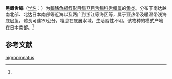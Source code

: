 {{Speciesbox
| name = 黑鳍舌鳎
| status = NE
| status_system = IUCN3.1
| image = 
| genus = Cynoglossus
| species = nigropinnatus
| authority = (Ochiai, 1963)<ref name='id8734'>{{cite web| url =http://www.bioinfo.cn/db05/BjdwSpecies.php?action=view&id=8734| title =黑鳍舌鳎| work =《中国动物物种编目数据库》| publisher =中国科学院微生物研究所| author =中国科学院动物研究所| accessdate =2009-04-16| deadurl =yes| archiveurl =https://web.archive.org/web/20160305053845/http://www.bioinfo.cn/db05/BjdwSpecies.php?action=view&id=8734| archivedate =2016-03-05}}</ref>
}}

'''黑鳍舌鳎'''（[[学名|学名]]：{{lang|la|''Cynoglossus nigropinnatus''}}）为[[輻鰭魚綱|輻鰭魚綱]][[鰈形目|鰈形目]][[鰨亞目|鰨亞目]][[舌鳎科|舌鳎科]][[舌鳎属|舌鳎属]]的[[鱼类|鱼类]]。分布于南达越南北部、北达日本南部等近海以及两广到浙江等海区等，属于亚热带及暖温带浅海底层鱼，體長可達20公分，棲息在底層水域，生活習性不明。该物种的模式产地在日本南部。<ref name='id8734'/>

== 参考文献 ==
{{reflist}}

{{Wikispecies|Cynoglossus nigropinnatus}}
{{Taxonbar|from=Q1044916}}

[[Category:舌鳎属|nigropinnatus]]


{{鰈形目小作品}}